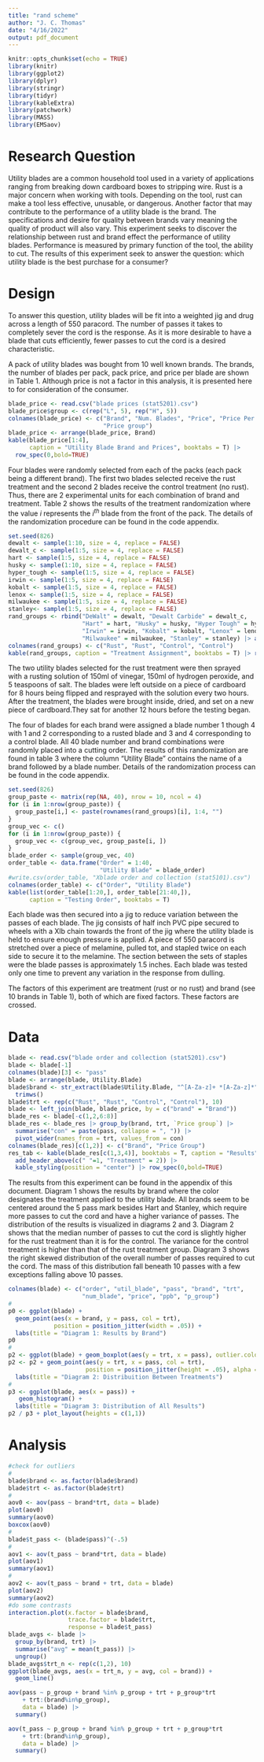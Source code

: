 ```yaml
---
title: "rand scheme"
author: "J. C. Thomas"
date: "4/16/2022"
output: pdf_document
---
```


```r
knitr::opts_chunk$set(echo = TRUE)
library(knitr)
library(ggplot2)
library(dplyr)
library(stringr)
library(tidyr)
library(kableExtra)
library(patchwork)
library(MASS)
library(EMSaov)
```

# Research Question

Utility blades are a common household tool used in a variety of applications ranging from breaking down cardboard boxes to stripping wire. Rust is a major concern when working with tools. Depending on the tool, rust can make a tool less effective, unusable, or dangerous. Another factor that may contribute to the performance of a utility blade is the brand. The specifications and desire for quality between brands vary meaning the quality of product will also vary. This experiment seeks to discover the relationship between rust and brand effect the performance of utility blades. Performance is measured by primary function of the tool, the ability to cut. The results of this experiment seek to answer the question: which utility blade is the best purchase for a consumer?

# Design

To answer this question, utility blades will be fit into a weighted jig and drug across a length of 550 paracord. The number of passes it takes to completely sever the cord is the response. As it is more desirable to have a blade that cuts efficiently, fewer passes to cut the cord is a desired characteristic.

A pack of utility blades was bought from 10 well known brands. The brands, the number of blades per pack, pack price, and price per blade are shown in Table 1. Although price is not a factor in this analysis, it is presented here to for consideration of the consumer.

```r
blade_price <- read.csv("blade prices (stat5201).csv")
blade_price$group <- c(rep("L", 5), rep("H", 5))
colnames(blade_price) <- c("Brand", "Num. Blades", "Price", "Price Per Blade", 
                           "Price group")
blade_price <- arrange(blade_price, Brand)
kable(blade_price[1:4],
      caption = "Utility Blade Brand and Prices", booktabs = T) |>
  row_spec(0,bold=TRUE)
```

Four blades were randomly selected from each of the packs (each pack being a different brand). The first two blades selected receive the rust treatment and the second 2 blades receive the control treatment (no rust). Thus, there are 2 experimental units for each combination of brand and treatment. Table 2 shows the results of the treatment randomization where the value $i$ represents the $i^{th}$ blade from the front of the pack. The details of the randomization procedure can be found in the code appendix.

```r
set.seed(826)
dewalt <- sample(1:10, size = 4, replace = FALSE)
dewalt_c <- sample(1:5, size = 4, replace = FALSE)
hart <- sample(1:5, size = 4, replace = FALSE)
husky <- sample(1:10, size = 4, replace = FALSE)
hyper_tough <- sample(1:5, size = 4, replace = FALSE)
irwin <- sample(1:5, size = 4, replace = FALSE)
kobalt <- sample(1:5, size = 4, replace = FALSE)
lenox <- sample(1:5, size = 4, replace = FALSE)
milwaukee <- sample(1:5, size = 4, replace = FALSE)
stanley<- sample(1:5, size = 4, replace = FALSE)
rand_groups <- rbind("DeWalt" = dewalt, "Dewalt Carbide" = dewalt_c,
                     "Hart" = hart, "Husky" = husky, "Hyper Tough" = hyper_tough, 
                     "Irwin" = irwin, "Kobalt" = kobalt, "Lenox" = lenox, 
                     "Milwaukee" = milwaukee, "Stanley" = stanley) |> as.data.frame()
colnames(rand_groups) <- c("Rust", "Rust", "Control", "Control")
kable(rand_groups, caption = "Treatment Assignment", booktabs = T) |> row_spec(0,bold=TRUE)
```

The two utility blades selected for the rust treatment were then sprayed with a rusting solution of 150ml of vinegar, 150ml of hydrogen peroxide, and 5 teaspoons of salt. The blades were left outside on a piece of cardboard for 8 hours being flipped and resprayed with the solution every two hours. After the treatment, the blades were brought inside, dried, and set on a new piece of cardboard.They sat for another 12 hours before the testing began. 

The four of blades for each brand were assigned a blade number 1 though 4 with 1 and 2 corresponding to a rusted blade and 3 and 4 corresponding to a control blade. All 40 blade number and brand combinations were randomly placed into a cutting order. The results of this randomization are found in table 3 where the column "Utility Blade" contains the name of a brand followed by a blade number. Details of the randomization process can be found in the code appendix.

```r
set.seed(826)
group_paste <- matrix(rep(NA, 40), nrow = 10, ncol = 4)
for (i in 1:nrow(group_paste)) {
  group_paste[i,] <- paste(rownames(rand_groups)[i], 1:4, "")
}
group_vec <- c()
for (i in 1:nrow(group_paste)) {
  group_vec <- c(group_vec, group_paste[i, ])
}
blade_order <- sample(group_vec, 40)
order_table <- data.frame("Order" = 1:40,
                          "Utility Blade" = blade_order)
#write.csv(order_table, "Xblade order and collection (stat5101).csv")
colnames(order_table) <- c("Order", "Utility Blade")
kable(list(order_table[1:20,], order_table[21:40,]), 
      caption = "Testing Order", booktabs = T)
```

Each blade was then secured into a jig to reduce variation between the passes of each blade. The jig consists of half inch PVC pipe secured to wheels with a Xlb chain towards the front of the jig where the utility blade is held to ensure enough pressure is applied. A piece of 550 paracord is stretched over a piece of melamine, pulled tot, and stapled twice on each side to secure it to the melamine. The section between the sets of staples were the blade passes is approximately 1.5 inches. Each blade was tested only one time to prevent any variation in the response from dulling.

The factors of this experiment are treatment (rust or no rust) and brand (see 10 brands in Table 1), both of which are fixed factors. These factors are crossed.

# Data

```r
blade <- read.csv("blade order and collection (stat5201).csv")
blade <- blade[-1]
colnames(blade)[3] <- "pass"
blade <- arrange(blade, Utility.Blade)
blade$brand <- str_extract(blade$Utility.Blade, "^[A-Za-z]+ *[A-Za-z]*") |>
  trimws()
blade$trt <- rep(c("Rust", "Rust", "Control", "Control"), 10)
blade <- left_join(blade, blade_price, by = c("brand" = "Brand"))
blade_res <- blade[-c(1,2,6:8)]
blade_res <- blade_res |> group_by(brand, trt, `Price group`) |>
  summarise("con" = paste(pass, collapse = ", ")) |> 
  pivot_wider(names_from = trt, values_from = con)
colnames(blade_res)[c(1,2)] <- c("Brand", "Price Group")
res_tab <- kable(blade_res[c(1,3,4)], booktabs = T, caption = "Results") |>
  add_header_above(c(" "=1, "Treatment" = 2)) |>
  kable_styling(position = "center") |> row_spec(0,bold=TRUE)
```

The results from this experiment can be found in the appendix of this document. Diagram 1 shows the results by brand where the color designates the treatment applied to the utility blade. All brands seem to be centered around the 5 pass mark besides Hart and Stanley, which require more passes to cut the cord and have a higher variance of passes. The distribution of the results is visualized in diagrams 2 and 3. Diagram 2 shows that  the median number of passes to cut the cord is slightly higher for the rust treatment than it is for the control. The variance for the control treatment is higher than that of the rust treatment group. Diagram 3 shows the right skewed distribution of the overall number of passes required to cut the cord. The mass of this distribution fall beneath 10 passes with a few exceptions falling above 10 passes.

```r
colnames(blade) <- c("order", "util_blade", "pass", "brand", "trt", 
                     "num_blade", "price", "ppb", "p_group")
#
p0 <- ggplot(blade) + 
  geom_point(aes(x = brand, y = pass, col = trt), 
             position = position_jitter(width = .05)) +
  labs(title = "Diagram 1: Results by Brand")
p0
#
p2 <- ggplot(blade) + geom_boxplot(aes(y = trt, x = pass), outlier.color = NA)
p2 <- p2 + geom_point(aes(y = trt, x = pass, col = trt),
                      position = position_jitter(height = .05), alpha = .5) +
  labs(title = "Diagram 2: Distribuition Between Treatments")
#
p3 <- ggplot(blade, aes(x = pass)) +
   geom_histogram() +
  labs(title = "Diagram 3: Distribution of All Results")
p2 / p3 + plot_layout(heights = c(1,1))
```

# Analysis

```r
#check for outliers
#
blade$brand <- as.factor(blade$brand)
blade$trt <- as.factor(blade$trt)
#
aov0 <- aov(pass ~ brand*trt, data = blade)
plot(aov0)
summary(aov0)
boxcox(aov0)
#
blade$t_pass <- (blade$pass)^(-.5)
#
aov1 <- aov(t_pass ~ brand*trt, data = blade)
plot(aov1)
summary(aov1)
#
aov2 <- aov(t_pass ~ brand + trt, data = blade)
plot(aov2)
summary(aov2)
#do some contrasts
interaction.plot(x.factor = blade$brand,
                 trace.factor = blade$trt,
                 response = blade$t_pass)
blade_avgs <- blade |>
  group_by(brand, trt) |> 
  summarise("avg" = mean(t_pass)) |>
  ungroup()
blade_avgs$trt_n <- rep(c(1,2), 10)
ggplot(blade_avgs, aes(x = trt_n, y = avg, col = brand)) +
  geom_line()
```


```r
aov(pass ~ p_group + brand %in% p_group + trt + p_group*trt
    + trt:(brand%in%p_group),
    data = blade) |>
  summary()

aov(t_pass ~ p_group + brand %in% p_group + trt + p_group*trt
    + trt:(brand%in%p_group),
    data = blade) |>
  summary()
```


